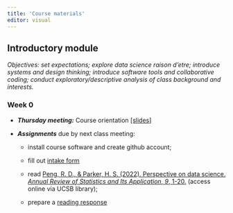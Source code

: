 ```yaml
---
title: 'Course materials'
editor: visual
---
```


## Introductory module

*Objectives: set expectations; explore data science raison d'etre; introduce systems and design thinking; introduce software tools and collaborative coding; conduct exploratory/descriptive analysis of class background and interests.*

### Week 0

-   ***Thursday meeting:*** Course orientation [\[slides](slides/week0-intro.qmd)\]

-   ***Assignments*** due by next class meeting:

    -   install course software and create github account;

    -   fill out [intake form](https://forms.gle/zQT8jc85Y71BKYV48)

    -   read [Peng, R. D., & Parker, H. S. (2022). Perspective on data science. *Annual Review of Statistics and Its Application*, *9*, 1-20.](https://doi.org/10.1146/annurev-statistics-040220-013917) (access online via UCSB library);

    -   prepare a [reading response](https://forms.gle/n2GpNGMVXVaAXSWf9)

<!-- ### Week 1 {#sec-week-1} -->

<!-- -   ***Tuesday meeting:*** On projects in(volving) data science \[slides\] -->

<!-- -   ***Section meeting:*** software and technology overview \[activity\] -->

<!-- -   ***Thursday meeting:*** basic GitHub actions \[activity\] -->

<!-- ### Week 2 -->

<!-- -   ***Tuesday meeting:*** Introducing class intake survey data \[slides\] -->

<!-- -   ***Section meeting:*** tidyverse basics \[activity\] -->

<!-- -   ***Thursday meeting:*** Exploratory/descriptive analysis of class survey data \[activity\] -->
